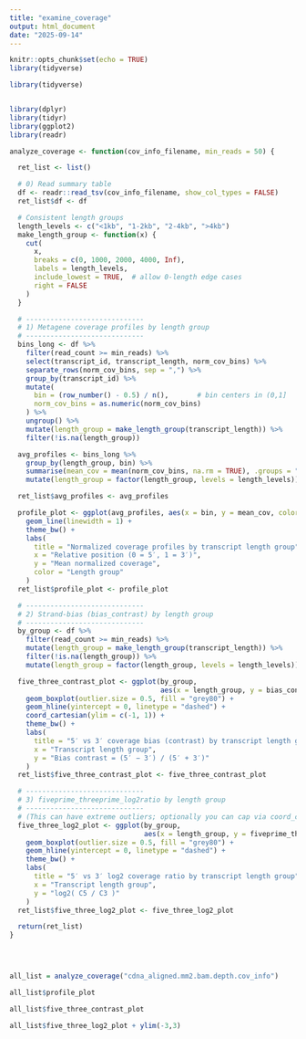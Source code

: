 ```yaml
---
title: "examine_coverage"
output: html_document
date: "2025-09-14"
---
```


```r
knitr::opts_chunk$set(echo = TRUE)
library(tidyverse)
```


```r
library(tidyverse)


library(dplyr)
library(tidyr)
library(ggplot2)
library(readr)

analyze_coverage <- function(cov_info_filename, min_reads = 50) {

  ret_list <- list()

  # 0) Read summary table
  df <- readr::read_tsv(cov_info_filename, show_col_types = FALSE)
  ret_list$df <- df

  # Consistent length groups
  length_levels <- c("<1kb", "1-2kb", "2-4kb", ">4kb")
  make_length_group <- function(x) {
    cut(
      x,
      breaks = c(0, 1000, 2000, 4000, Inf),
      labels = length_levels,
      include_lowest = TRUE,  # allow 0-length edge cases
      right = FALSE
    )
  }

  # -----------------------------
  # 1) Metagene coverage profiles by length group
  # -----------------------------
  bins_long <- df %>%
    filter(read_count >= min_reads) %>%
    select(transcript_id, transcript_length, norm_cov_bins) %>%
    separate_rows(norm_cov_bins, sep = ",") %>%
    group_by(transcript_id) %>%
    mutate(
      bin = (row_number() - 0.5) / n(),       # bin centers in (0,1]
      norm_cov_bins = as.numeric(norm_cov_bins)
    ) %>%
    ungroup() %>%
    mutate(length_group = make_length_group(transcript_length)) %>%
    filter(!is.na(length_group))

  avg_profiles <- bins_long %>%
    group_by(length_group, bin) %>%
    summarise(mean_cov = mean(norm_cov_bins, na.rm = TRUE), .groups = "drop") %>%
    mutate(length_group = factor(length_group, levels = length_levels))

  ret_list$avg_profiles <- avg_profiles

  profile_plot <- ggplot(avg_profiles, aes(x = bin, y = mean_cov, color = length_group)) +
    geom_line(linewidth = 1) +
    theme_bw() +
    labs(
      title = "Normalized coverage profiles by transcript length group",
      x = "Relative position (0 = 5′, 1 = 3′)",
      y = "Mean normalized coverage",
      color = "Length group"
    )
  ret_list$profile_plot <- profile_plot

  # -----------------------------
  # 2) Strand-bias (bias_contrast) by length group
  # -----------------------------
  by_group <- df %>%
    filter(read_count >= min_reads) %>%
    mutate(length_group = make_length_group(transcript_length)) %>%
    filter(!is.na(length_group)) %>%
    mutate(length_group = factor(length_group, levels = length_levels))

  five_three_contrast_plot <- ggplot(by_group,
                                     aes(x = length_group, y = bias_contrast)) +
    geom_boxplot(outlier.size = 0.5, fill = "grey80") +
    geom_hline(yintercept = 0, linetype = "dashed") +
    coord_cartesian(ylim = c(-1, 1)) +
    theme_bw() +
    labs(
      title = "5′ vs 3′ coverage bias (contrast) by transcript length group",
      x = "Transcript length group",
      y = "Bias contrast = (5′ − 3′) / (5′ + 3′)"
    )
  ret_list$five_three_contrast_plot <- five_three_contrast_plot

  # -----------------------------
  # 3) fiveprime_threeprime_log2ratio by length group
  # -----------------------------
  # (This can have extreme outliers; optionally you can cap via coord_cartesian or quantile trimming.)
  five_three_log2_plot <- ggplot(by_group,
                                 aes(x = length_group, y = fiveprime_threeprime_log2ratio)) +
    geom_boxplot(outlier.size = 0.5, fill = "grey80") +
    geom_hline(yintercept = 0, linetype = "dashed") +
    theme_bw() +
    labs(
      title = "5′ vs 3′ log2 coverage ratio by transcript length group",
      x = "Transcript length group",
      y = "log2( C5 / C3 )"
    )
  ret_list$five_three_log2_plot <- five_three_log2_plot

  return(ret_list)
}


  
```






```r


all_list = analyze_coverage("cdna_aligned.mm2.bam.depth.cov_info")

```

    
```r
all_list$profile_plot

all_list$five_three_contrast_plot

all_list$five_three_log2_plot + ylim(-3,3)

```

